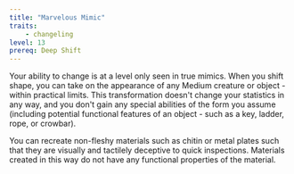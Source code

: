 ```yaml
---
title: "Marvelous Mimic"
traits:
    - changeling
level: 13
prereq: Deep Shift
---
```


Your ability to change is at a level only seen in true mimics. When you shift shape, you can take on the appearance of any Medium creature or object - within practical limits. This transformation doesn't change your statistics in any way, and you don't gain any special abilities of the form you assume (including potential functional features of an object - such as a key, ladder, rope, or crowbar).

You can recreate non-fleshy materials such as chitin or metal plates such that they are visually and tactilely deceptive to quick inspections. Materials created in this way do not have any functional properties of the material.